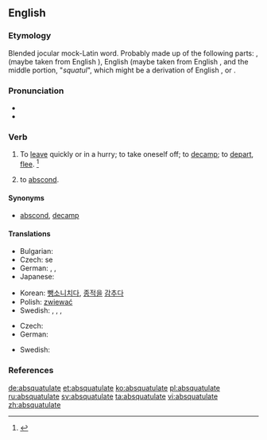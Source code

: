 ==English==
{{was wotd|2006|June|17}}

===Etymology===
Blended jocular mock-Latin word. Probably made up of the following parts: {{etyl|la}} {{term|ab||away (from)|lang=la}}, (maybe taken from English {{term|abscond|lang=en}}), English {{term|-ate|lang=en}} (maybe taken from English {{term|perambulate|lang=en}}, and the middle portion, "''squatul''", which might be a derivation of English {{term|squattle||depart|lang=en}}, or {{term|squat}}.

===Pronunciation===
* {{IPA|/æb.ˈskwɑtʃ.ʊ.leɪt/|/æbz.ˈkwɑtʃ.ʊ.leɪt|/æbz.ˈkwɑtʃ.ə.leɪt/}}
* {{audio|en-us-absquatulate.ogg|Audio (US)}}

===Verb===
{{en-verb|absquatulat|ing}}

# {{intransitive|slang}}  To [[leave]] quickly or in a hurry; to take oneself off; to [[decamp]]; to [[depart]], [[flee]]. {{defdate|First attested in the mid 19<sup>th</sup> century.}}<ref name=SOED>{{reference-book | last =| first = | authorlink =  | coauthors =  | editor =Brown, Lesley  | others =  | title = The Shorter Oxford English Dictionary | origdate =  | origyear = 1933| origmonth =  | url =  | format =  | accessdate =  | accessyear =  | accessmonth =  | edition = 5th | date =  | year =2003| month =  | publisher =Oxford University Press  | location =Oxford, UK | language =  | id =  | doi = | isbn =978-0-19-860575-7 | lccn = | ol = | pages =9| chapter =  | chapterurl =  | quote =}}</ref>
# {{intransitive|slang}} to [[abscond]].

====Synonyms====
* {{sense|leave quickly}} [[abscond]], [[decamp]]

====Translations====
{{trans-top|to leave quickly or in a hurry; to take oneself off; to decamp; to depart}}
* Bulgarian: {{t-|bg|вдигам гълъбите}}
* Czech: {{t-|cs|zdejchnout}} se
* German: {{t+|de|fliehen}}, {{t-|de|fortlaufen}}, {{t-|de|davonmachen}}
* Japanese: {{t-|ja|逃げる|tr=にげる, nigeru|sc=Jpan}}
{{trans-mid}}
* Korean: [[뺑소니]][[치다]], [[종적]]을 [[감추다]]
* Polish: [[zwiewać]]
* Swedish: {{t-|sv|dunsta}}, {{t+|sv|smita}}, {{t+|sv|fly}}, {{t+|sv|dra}}
{{trans-bottom}}

{{trans-top|to cause to absquatulate}}
{{trans-mid}}
{{trans-bottom}}

{{trans-top|to die}}
* Czech: {{t-|cs|zkapat}}
* German: {{t+|de|sterben}}
{{trans-mid}}
* Swedish: {{t+|sv|dö}}
{{trans-bottom}}

{{checktrans-top}}
{{trans-bottom}}

===References===
<references/>

[[de:absquatulate]]
[[et:absquatulate]]
[[ko:absquatulate]]
[[pl:absquatulate]]
[[ru:absquatulate]]
[[sv:absquatulate]]
[[ta:absquatulate]]
[[vi:absquatulate]]
[[zh:absquatulate]]